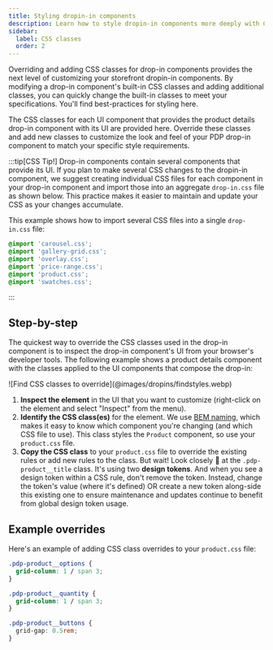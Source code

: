 ```yaml
---
title: Styling dropin-in components
description: Learn how to style dropin-in components more deeply with CSS classes.
sidebar:
  label: CSS classes
  order: 2
---
```



Overriding and adding CSS classes for drop-in components provides the next level of customizing your storefront dropin-in components. By modifying a drop-in component's built-in CSS classes and adding additional classes, you can quickly change the built-in classes to meet your specifications. You'll find best-practices for styling here.


The CSS classes for each UI component that provides the product details drop-in component with its UI are provided here. Override these classes and add new classes to customize the look and feel of your PDP drop-in component to match your specific style requirements.

:::tip[CSS Tip!]
Drop-in components contain several components that provide its UI. If you plan to make several CSS changes to the dropin-in component, we suggest creating individual CSS files for each component in your drop-in component and import those into an aggregate `drop-in.css` file as shown below. This practice makes it easier to maintain and update your CSS as your changes accumulate.

This example shows how to import several CSS files into a single `drop-in.css` file:

```css title="drop-in.css"
@import 'carousel.css';
@import 'gallery-grid.css';
@import 'overlay.css';
@import 'price-range.css';
@import 'product.css';
@import 'swatches.css';
```

:::

## Step-by-step

The quickest way to override the CSS classes used in the drop-in component is to inspect the drop-in component's UI from your browser's developer tools. The following example shows a product details component with the classes applied to the UI components that compose the drop-in:

<Diagram caption="Find CSS classes to override.">
  ![Find CSS classes to override](@images/dropins/findstyles.webp)
</Diagram>

<Callouts>

1. **Inspect the element** in the UI that you want to customize (right-click on the element and select "Inspect" from the menu).
1. **Identify the CSS class(es)** for the element. We use [BEM naming](https://getbem.com/naming/), which makes it easy to know which component you're changing (and which CSS file to use). This class styles the `Product` component, so use your `product.css` file.
1. **Copy the CSS class** to your `product.css` file to override the existing rules or add new rules to the class. But wait! Look closely 🧐 at the `.pdp-product__title` class. It's using two **design tokens**. And when you see a design token within a CSS rule, don't remove the token. Instead, change the token's value (where it's defined) OR create a new token along-side this existing one to ensure maintenance and updates continue to benefit from global design token usage.

</Callouts>

## Example overrides

Here's an example of adding CSS class overrides to your `product.css` file:

```css title="product.css"
.pdp-product__options {
  grid-column: 1 / span 3;
}

.pdp-product__quantity {
  grid-column: 1 / span 3;
}

.pdp-product__buttons {
  grid-gap: 0.5rem;
}
```

